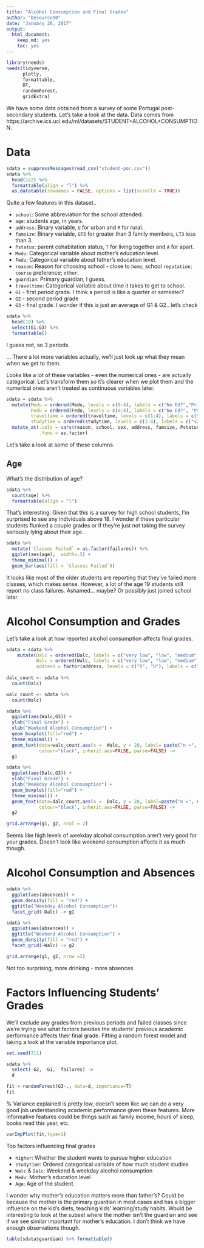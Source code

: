 ```yaml
---
title: "Alcohol Consumption and Final Grades"
author: "Desource90"
date: "January 26, 2017"
output: 
  html_document: 
    keep_md: yes
    toc: yes
---
```


```r
library(needs)
needs(tidyverse,
      plotly,
      formattable,
      DT,
      randomForest,
      gridExtra)
```

We have some data obtained from a survey of some Portugal post-secondary students. Let's take a look at the data. Data comes from https://archive.ics.uci.edu/ml/datasets/STUDENT+ALCOHOL+CONSUMPTION.

# Data

```r
sdata = suppressMessages(read_csv("student-por.csv"))
sdata %>% 
  head(1e2) %>% 
  formattable(align = "l") %>% 
  as.datatable(rownames = FALSE, options = list(scrollX = TRUE))
```

Quite a few features in this dataset..
 
 * `school`: Some abbreviation for the school attended.
 * `age`: students age, in years.
 * `address`: Binary variable, `U` for urban and `R` for rural.
 * `famsize`: Binary variable, `GT3` for greater than 3 family members, `LT3` less than 3.
 * `Pstatus`: parent cohabitation status, `T` for living together and `A` for apart.
 * `Medu`: Categorical variable about mother's education level.
 * `Fedu`: Categorical variable about father's education level.
 * `reason`: Reason for choosing school - close to `home`; school `reputation`; `course` preference; `other`.
 * `guardian`: Primary guardian, I guess.
 * `traveltime`: Categorical variable about time it takes to get to school.
 * `G1` - first period grade. I think a period is like a quarter or semester?
 * `G2` - second period grade
 * `G3` - final grade. I wonder if this is just an average of G1 & G2.. let's check
 
```r
sdata %>% 
  head(10) %>% 
  select(G1:G3) %>% 
  formattable()
```

I guess not, so 3 periods.

 ... There a lot more variables actually, we'll just look up what they mean when we get to them.

Looks like a lot of these variables - even the numerical ones - are actually categorical. Let's transform them so it's clearer when we plot them and the numerical ones aren't treated as continuous variables later.
```r
sdata = sdata %>% 
  mutate(Medu = ordered(Medu, levels = c(0:4), labels = c("No Ed?","Primary Ed", "5th-9th Grade", "Secondary Ed", "Higher Ed")),
         Fedu = ordered(Fedu, levels = c(0:4), labels = c("No Ed?", "Primary Ed", "5th-9th Grade", "Secondary Ed", "Higher Ed")),
         traveltime = ordered(traveltime, levels = c(1:4), labels = c("<15 min", "15-30 min", "30 min-1 hr", ">1 hr")),
         studytime = ordered(studytime, levels = c(1:4), labels = c("<2 hrs","2-5 hrs","5-10 hrs","10 hrs"))) %>% 
  mutate_at(.cols = vars(reason, school, sex, address, famsize, Pstatus, Mjob, Fjob, reason,guardian,schoolsup:health),
            .funs = as.factor)
```
 
Let's take a look at some of these columns.

## Age

What's the distribution of age?

```r
sdata %>%
  count(age) %>% 
  formattable(align = "l")
```

That's interesting. Given that this is a survey for high school students, I'm surprised to see any individuals above 18. I wonder if these particular students flunked a couple grades or if they're just not taking the survey seriously lying about their age..

```r
sdata %>% 
  mutate(`Classes Failed` = as.factor(failures)) %>% 
  ggplot(aes(age),  width=.5) + 
  theme_minimal() +
  geom_bar(aes(fill = `Classes Failed`))
```

It looks like most of the older students are reporting that they've failed more classes, which makes sense. However, a lot of the age 19 students still report no class failures. Ashamed... maybe? Or possibly just joined school later.


# Alcohol Consumption and Grades

Let's take a look at how reported alcohol consumption affects final grades.

```r
sdata = sdata %>% 
    mutate(Dalc = ordered(Dalc, labels = c("very low", "low", "medium", "high", "very high")),
           Walc = ordered(Walc, labels = c("very low", "low", "medium", "high", "very high")),
           address = factor(address, levels = c("R", "U"), labels = c("Rural", "Urban")))
         
dalc_count <- sdata %>% 
  count(Dalc)

walc_count <- sdata %>% 
  count(Walc)

sdata %>% 
  ggplot(aes(Walc,G3)) + 
  ylab("Final Grade") +
  xlab("Weekend Alcohol Consumption") +
  geom_boxplot(fill="red") +
  theme_minimal() +
  geom_text(data=walc_count,aes(x =  Walc, y = 20, label= paste("n =", n)), 
            colour="black", inherit.aes=FALSE, parse=FALSE) ->
  g1

sdata %>% 
  ggplot(aes(Dalc,G3)) + 
  ylab("Final Grade") +
  xlab("Weekday Alcohol Consumption") +
  geom_boxplot(fill="red") +
  theme_minimal() +
  geom_text(data=dalc_count,aes(x =  Dalc, y = 20, label=paste("n =", n)), 
            colour="black", inherit.aes=FALSE, parse=FALSE) ->
  g2

grid.arrange(g1, g2, ncol = 2)
```

Seems like high levels of weekday alcohol consumption aren't very good for your grades. Doesn't look like weekend consumption affects it as much though.

# Alcohol Consumption and Absences

```r
sdata %>% 
  ggplot(aes(absences)) +
  geom_density(fill = "red") +
  ggtitle("Weekday Alcohol Consumption")+
  facet_grid(~Dalc) -> g1

sdata %>% 
  ggplot(aes(absences)) +
  ggtitle("Weekend Alcohol Consumption") +
  geom_density(fill = "red") +
  facet_grid(~Walc) -> g2

grid.arrange(g1, g2, nrow =2)
```

Not too surprising, more drinking - more absences.


# Factors Influencing Students' Grades

We'll exclude any grades from previous periods and failed classes since we're trying see what factors besides the students' previous academic performance affects their final grade. Fitting a random forest model and taking a look at the variable importance plot.
```r
set.seed(711)

sdata %>% 
  select(-G2, -G1, -failures) ->
  d

fit <-randomForest(G3~., data=d, importance=T)
fit
```

% Variance explained is pretty low, doesn't seem like we can do a very good job understanding academic performance given these features. More informative features could be things such as family income, hours of sleep, books read this year, etc.

```r
varImpPlot(fit,type=1)
```


Top factors influencing final grades
  
  * `higher`: Whether the student wants to pursue higher education
  * `studytime`: Ordered categorical variable of how much student studies
  * `Walc` & `Dalc`: Weekend & weekday alcohol consumption
  * `Medu`: Mother's education level
  * `Age`: Age of the student

I wonder why mother's education matters more than father's? Could be because the mother is the primary guardian in most cases and has a bigger influence on the kid's diets, teaching kids' learning/study habits. Would be interesting to look at the subset where the mother isn't the guardian and see if we see similar important for mother's education. I don't think we have enough observations though.

```r
table(sdata$guardian) %>% formattable()
```


